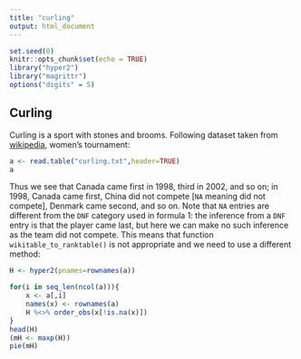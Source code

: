 ```yaml
---
title: "curling"
output: html_document
---
```


```r
set.seed(0)
knitr::opts_chunk$set(echo = TRUE)
library("hyper2")
library("magrittr")
options("digits" = 5)
```

## Curling


Curling is a sport with stones and brooms.  Following dataset taken
from [wikipedia](https://www.google.com "Google's Homepage"), women's
tournament:

```r
a <- read.table("curling.txt",header=TRUE)
a
```

Thus we see that Canada came first in 1998, third in 2002, and so on;
in 1998, Canada came first, China did not compete [`NA` meaning did
not compete], Denmark came second, and so on.  Note that `NA` entries
are different from the `DNF` category used in formula 1: the inference
from a `DNF` entry is that the player came last, but here we can make
no such inference as the team did not compete.  This means that
function `wikitable_to_ranktable()` is not appropriate and we need to use a different method:

```r
H <- hyper2(pnames=rownames(a))

for(i in seq_len(ncol(a))){
    x <- a[,i]
    names(x) <- rownames(a)
    H %<>% order_obs(x[!is.na(x)])
}
head(H)
(mH <- maxp(H))
pie(mH)
```

